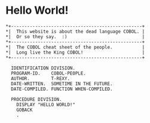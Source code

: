 # Hello World!
    *+-------------------------------------------------+
    *|  This website is about the dead language COBOL. | 
    *|  Or so they say.  :)                            |
    *+-------------------------------------------------+
    *|  The COBOL cheat sheet of the people.           |
    *|  Long live the King COBOL!                      |
    *+-------------------------------------------------+  

      IDENTIFICATION DIVISION.
      PROGRAM-ID.    COBOL-PEOPLE.
      AUTHOR.        T-REXY.
      DATE-WRITTEN.  SOMETIME IN THE FUTURE.
      DATE-COMPILED. FUNCTION WHEN-COMPILED.

      PROCEDURE DIVISION.
        DISPLAY "HELLO WORLD!"
        GOBACK
        .
  
